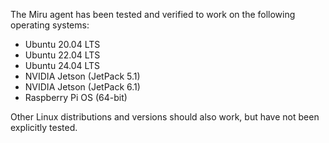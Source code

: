 The Miru agent has been tested and verified to work on the following operating systems:

- Ubuntu 20.04 LTS
- Ubuntu 22.04 LTS
- Ubuntu 24.04 LTS
- NVIDIA Jetson (JetPack 5.1)
- NVIDIA Jetson (JetPack 6.1)
- Raspberry Pi OS (64-bit)

Other Linux distributions and versions should also work, but have not been explicitly tested. 